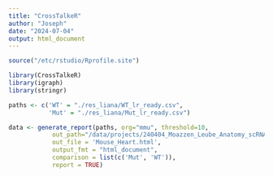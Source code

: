 ```yaml
---
title: "CrossTalkeR"
author: "Joseph"
date: "2024-07-04"
output: html_document
---
```


```r
source("/etc/rstudio/Rprofile.site")
```


```r
library(CrossTalkeR)
library(igraph)
library(stringr)

paths <- c('WT' = "./res_liana/WT_lr_ready.csv",
           'Mut' = "./res_liana/Mut_lr_ready.csv")

data <- generate_report(paths, org="mmu", threshold=10,
            out_path="/data/projects/240404_Moazzen_Leube_Anatomy_scRNAseq/analysis/scanpy_pipeline/cell-cell-communication/",
            out_file = 'Mouse_Heart.html',
            output_fmt = "html_document",
            comparison = list(c('Mut', 'WT')),
            report = TRUE)

```
